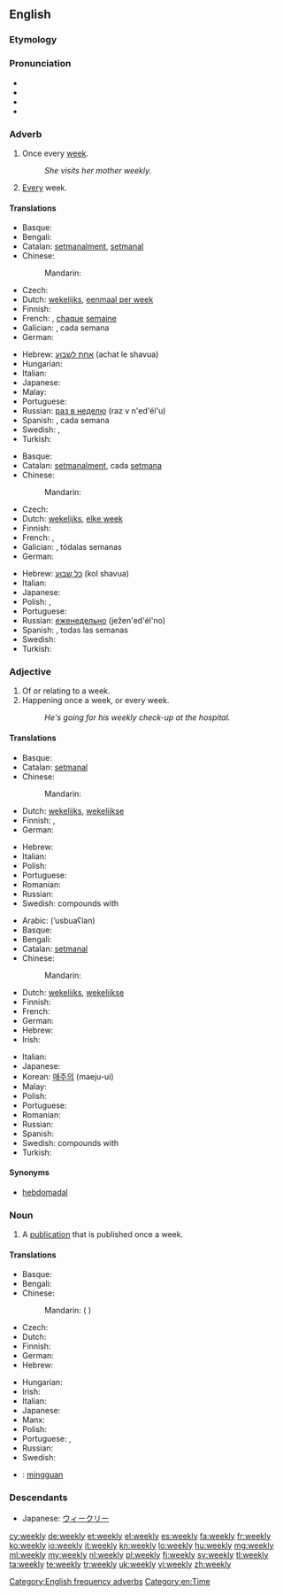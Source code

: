 ==English==

===Etymology===
{{suffix|week|ly}}

===Pronunciation===
* {{audio|en-us-weekly.ogg|Audio (US)}}
* {{IPA|/wiːk.li/}}
* {{rhymes|iːk.li}}
* {{homophones|weakly}}

===Adverb===
{{en-adv|-}}

# Once every [[week]].
#: ''She visits her mother weekly.''
# [[every|Every]] week.

====Translations====
{{trans-top|once every week}}
* Basque: {{t-|eu|astean behin}}
* Bengali: {{t-|bn|সাপ্তাহিক|tr=shaptahik|sc=Beng}}
* Catalan: [[setmanalment]], [[setmanal]]
* Chinese:
*: Mandarin: {{t-|cmn|每周|tr=měizhōu|sc=Hani}}
* Czech: {{t-|cs|týdně}}
* Dutch: [[wekelijks]], [[eenmaal per week]]
* Finnish: {{t-|fi|viikoittain}}
* French: {{t+|fr|hebdomadairement}}, [[chaque]] [[semaine]]
* Galician: {{t-|gl|semanalmente}}, cada semana
* German: {{t+|de|wöchentlich}}
{{trans-mid}}
* Hebrew: [[אחת לשבוע]] (achat le shavua)
* Hungarian: {{t-|hu|hetenként}}
* Italian: {{t+|it|settimanalmente}}
* Japanese: {{t-|ja|毎週|tr=maishū}}
* Malay: {{t-|ms|mingguan}}
* Portuguese: {{t-|pt|semanalmente}}
* Russian: [[раз в неделю]] (raz v n'ed'él'u)
* Spanish: {{t-|es|semanalmente}}, cada semana
* Swedish: {{t-|sv|en gång per vecka}}, {{t-|sv|en gång i veckan}}
* Turkish: {{t-|tr|haftada bir}}
{{trans-bottom}}

{{trans-top|every week}}
* Basque: {{t+|eu|astero}}
* Catalan: [[setmanalment]], cada [[setmana]]
* Chinese:
*: Mandarin: {{t-|cmn|每周|tr=měizhōu|sc=Hani}}
* Czech: {{t-|cs|týdně}}
* Dutch: [[wekelijks]], [[elke week]]
* Finnish: {{t-|fi|viikoittain}}
* French: {{t+|fr|hebdomadairement}}, {{t-|fr|une fois par semaine}}
* Galician: {{t-|gl|semanalmente}}, tódalas semanas
* German: {{t+|de|wöchentlich}}
{{trans-mid}}
* Hebrew: [[כל שבוע]] (kol shavua)
* Italian: {{t+|it|settimanalmente}}
* Japanese: {{t-|ja|毎週|tr=maishū}}
* Polish: {{t-|pl|cotygodniowo|m}}, {{t-|pl|co tydzień}}
* Portuguese: {{t-|pt|semanalmente}}
* Russian: [[еженедельно]] (ježen'ed'él'no)
* Spanish: {{t-|es|semanalmente}}, todas las semanas
* Swedish: {{t-|sv|varje vecka}}
* Turkish: {{t-|tr|her hafta}}
{{trans-bottom}}

===Adjective===
{{en-adj|-}}

# Of or relating to a week.
# Happening once a week, or every week.
#: ''He's going for his weekly check-up at the hospital.''

====Translations====
{{trans-top|of or relating to a week}}
* Basque: {{t+|eu|asteroko}}
* Catalan: [[setmanal]]
* Chinese:
*: Mandarin: {{t-|cmn|每周|tr=měizhōu|sc=Hani}}
* Dutch: [[wekelijks]], [[wekelijkse]]
* Finnish: {{t+|fi|viikoittainen}}, {{t+|fi|viikko|alt=viikko-}}
* German: {{t+|de|wöchentlich}}
{{trans-mid}}
* Hebrew: {{t-|he|שבועי|tr=shvuee|sc=Hebr}}
* Italian: {{t+|it|settimanale}}
* Polish: {{t-|pl|tygodniowy|m}}
* Portuguese: {{t+|pt|semanal}}
* Romanian: {{t-|ro|săptămânal|m|n}}
* Russian: {{t+|ru|недельный|tr=nedél’nyj}}
* Swedish: compounds with {{t+|sv|vecka|c}}
{{trans-bottom}}

{{trans-top|happening once a week or every week}}
* Arabic: {{Arab|[[اسبوعيا|أسبوعيًا]]}} (’usbuaʕían)
* Basque: {{t+|eu|asteroko}}
* Bengali: {{t-|bn|সাপ্তাহিক|tr=shaptahik|sc=Beng}}
* Catalan: [[setmanal]]
* Chinese:
*: Mandarin: {{t-|cmn|每周|tr=měizhōu|sc=Hani}}
* Dutch: [[wekelijks]], [[wekelijkse]]
* Finnish: {{t+|fi|viikoittainen}}
* French: {{t+|fr|hebdomadaire}}
* German: {{t+|de|wöchentlich}}
* Hebrew: {{t-|he|שבועי|m|tr=shvuee|sc=Hebr}}
* Irish: {{t-|ga|seachtainiúil}}
{{trans-mid}}
* Italian: {{t+|it|settimanale}}
* Japanese: {{t-|ja|毎週の|tr=maishū no}}
* Korean: [[매주|매주의]] (maeju-ui)
* Malay: {{t-|ms|mingguan}}
* Polish: {{t+|pl|cotygodniowy|m}}
* Portuguese: {{t+|pt|semanal}}
* Romanian: {{t-|ro|săptămânal|m|n}}
* Russian: {{t+|ru|еженедельный|tr=ježenedél’nyj}}
* Spanish: {{t-|es|semanal}}
* Swedish: compounds with {{t+|sv|vecka|c}}
* Turkish: {{t+|tr|haftalık}}
{{trans-bottom}}

====Synonyms====
* [[hebdomadal]]

===Noun===
{{en-noun|weekl|ies}}

# A [[publication]] that is published once a week.

====Translations====
{{trans-top|publication that is published once a week}}
* Basque: {{t+|eu|astekari}}
* Bengali: {{t-|bn|সাপ্তাহিক|tr=shaptahik|sc=Beng}}
* Chinese:
*: Mandarin: {{t-|cmn|周刊|tr=zhōukān|sc=Hani}} ({{qualifier|traditional also:}} {{t-|cmn|週刊|sc=Hani}})
* Czech: {{t+|cs|týdeník}}
* Dutch: {{t+|nl|weekblad|n}}
* Finnish: {{t+|fi|viikkolehti}}
* German: {{t-|de|Wochenzeitschrift|f}}
* Hebrew: {{t-|he|שבועון|m|tr=shavuón}}
{{trans-mid}}
* Hungarian: {{t+|hu|hetilap}}
* Irish: {{t-|ga|seachtanán|m}}
* Italian: {{t+|it|settimanale|m}}
* Japanese: {{t+|ja|週刊|tr=しゅうかん, shūkan}}
* Manx: {{t-|gv|shiaghtinane|m}}
* Polish: {{t+|pl|tygodnik|m}}
* Portuguese: {{t+|pt|semanário|m}}, {{t+|pt|hebdomadário|m}}
* Russian: {{t+|ru|еженедельник|m|tr=ježenedél’nik}}
* Swedish: {{t-|sv|veckotidning|c}}
{{trans-bottom}}

{{checktrans-top}}
* {{ttbc|id}}: [[minggu|mingguan]]
{{trans-mid}}
{{trans-bottom}}

===Descendants===
* Japanese: [[ウィークリー]]

[[Category:English frequency adverbs]]
[[Category:en:Time]]

[[cy:weekly]]
[[de:weekly]]
[[et:weekly]]
[[el:weekly]]
[[es:weekly]]
[[fa:weekly]]
[[fr:weekly]]
[[ko:weekly]]
[[io:weekly]]
[[it:weekly]]
[[kn:weekly]]
[[lo:weekly]]
[[hu:weekly]]
[[mg:weekly]]
[[ml:weekly]]
[[my:weekly]]
[[nl:weekly]]
[[pl:weekly]]
[[fi:weekly]]
[[sv:weekly]]
[[tl:weekly]]
[[ta:weekly]]
[[te:weekly]]
[[tr:weekly]]
[[uk:weekly]]
[[vi:weekly]]
[[zh:weekly]]